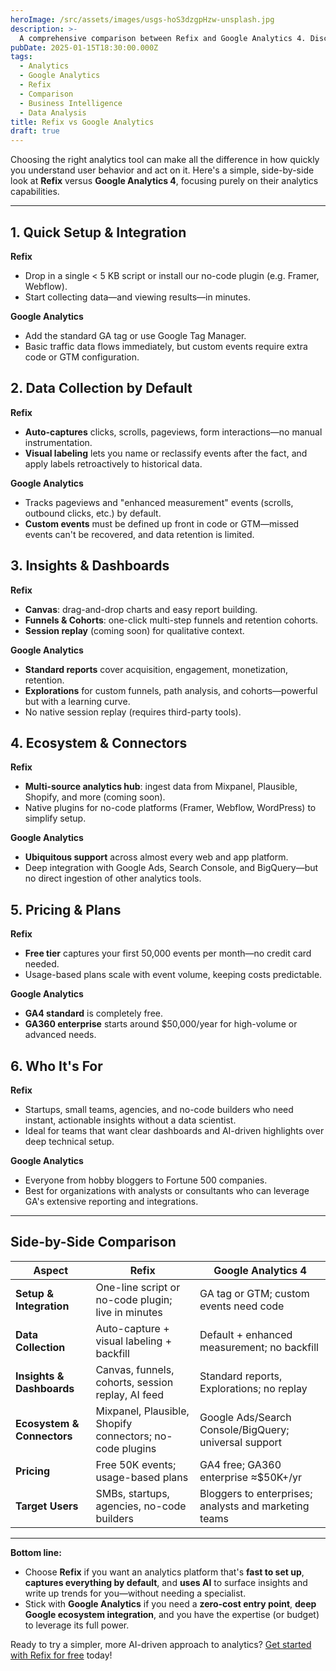 ```yaml
---
heroImage: /src/assets/images/usgs-hoS3dzgpHzw-unsplash.jpg
description: >-
  A comprehensive comparison between Refix and Google Analytics 4. Discover which analytics platform is right for your business with this detailed side-by-side analysis of features, pricing, and capabilities.
pubDate: 2025-01-15T18:30:00.000Z
tags:
  - Analytics
  - Google Analytics
  - Refix
  - Comparison
  - Business Intelligence
  - Data Analysis
title: Refix vs Google Analytics
draft: true
---
```


Choosing the right analytics tool can make all the difference in how quickly you understand user behavior and act on it. Here's a simple, side-by-side look at **Refix** versus **Google Analytics 4**, focusing purely on their analytics capabilities.

---

## 1. Quick Setup & Integration

**Refix**

- Drop in a single < 5 KB script or install our no-code plugin (e.g. Framer, Webflow).
- Start collecting data—and viewing results—in minutes.

**Google Analytics**

- Add the standard GA tag or use Google Tag Manager.
- Basic traffic data flows immediately, but custom events require extra code or GTM configuration.

## 2. Data Collection by Default

**Refix**

- **Auto-captures** clicks, scrolls, pageviews, form interactions—no manual instrumentation.
- **Visual labeling** lets you name or reclassify events after the fact, and apply labels retroactively to historical data.

**Google Analytics**

- Tracks pageviews and "enhanced measurement" events (scrolls, outbound clicks, etc.) by default.
- **Custom events** must be defined up front in code or GTM—missed events can't be recovered, and data retention is limited.

## 3. Insights & Dashboards

**Refix**

- **Canvas**: drag-and-drop charts and easy report building.
- **Funnels & Cohorts**: one-click multi-step funnels and retention cohorts.
- **Session replay** (coming soon) for qualitative context.

**Google Analytics**

- **Standard reports** cover acquisition, engagement, monetization, retention.
- **Explorations** for custom funnels, path analysis, and cohorts—powerful but with a learning curve.
- No native session replay (requires third-party tools).

## 4. Ecosystem & Connectors

**Refix**

- **Multi-source analytics hub**: ingest data from Mixpanel, Plausible, Shopify, and more (coming soon).
- Native plugins for no-code platforms (Framer, Webflow, WordPress) to simplify setup.

**Google Analytics**

- **Ubiquitous support** across almost every web and app platform.
- Deep integration with Google Ads, Search Console, and BigQuery—but no direct ingestion of other analytics tools.

## 5. Pricing & Plans

**Refix**

- **Free tier** captures your first 50,000 events per month—no credit card needed.
- Usage-based plans scale with event volume, keeping costs predictable.

**Google Analytics**

- **GA4 standard** is completely free.
- **GA360 enterprise** starts around $50,000/year for high-volume or advanced needs.

## 6. Who It's For

**Refix**

- Startups, small teams, agencies, and no-code builders who need instant, actionable insights without a data scientist.
- Ideal for teams that want clear dashboards and AI-driven highlights over deep technical setup.

**Google Analytics**

- Everyone from hobby bloggers to Fortune 500 companies.
- Best for organizations with analysts or consultants who can leverage GA's extensive reporting and integrations.

---

## Side-by-Side Comparison

| Aspect                     | Refix                                                    | Google Analytics 4                                    |
| -------------------------- | -------------------------------------------------------- | ----------------------------------------------------- |
| **Setup & Integration**    | One-line script or no-code plugin; live in minutes       | GA tag or GTM; custom events need code                |
| **Data Collection**        | Auto-capture + visual labeling + backfill                | Default + enhanced measurement; no backfill           |
| **Insights & Dashboards**  | Canvas, funnels, cohorts, session replay, AI feed        | Standard reports, Explorations; no replay             |
| **Ecosystem & Connectors** | Mixpanel, Plausible, Shopify connectors; no-code plugins | Google Ads/Search Console/BigQuery; universal support |
| **Pricing**                | Free 50K events; usage-based plans                       | GA4 free; GA360 enterprise ≈$50K+/yr                  |
| **Target Users**           | SMBs, startups, agencies, no-code builders               | Bloggers to enterprises; analysts and marketing teams |

---

**Bottom line:**

- Choose **Refix** if you want an analytics platform that's **fast to set up**, **captures everything by default**, and **uses AI** to surface insights and write up trends for you—without needing a specialist.
- Stick with **Google Analytics** if you need a **zero-cost entry point**, **deep Google ecosystem integration**, and you have the expertise (or budget) to leverage its full power.

Ready to try a simpler, more AI-driven approach to analytics? [Get started with Refix for free](https://app.refix.ai/) today!
